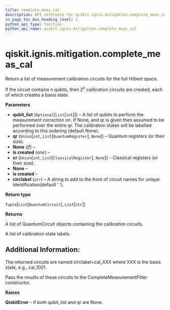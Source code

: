 ```yaml
---
title: complete_meas_cal
description: API reference for qiskit.ignis.mitigation.complete_meas_cal
in_page_toc_min_heading_level: 1
python_api_type: function
python_api_name: qiskit.ignis.mitigation.complete_meas_cal
---
```


<span id="qiskit-ignis-mitigation-complete-meas-cal" />

# qiskit.ignis.mitigation.complete\_meas\_cal

<Function id="qiskit.ignis.mitigation.complete_meas_cal" isDedicatedPage={true} github="https://github.com/qiskit-community/qiskit-ignis/tree/stable/0.6/qiskit/ignis/mitigation/measurement/circuits.py" signature="complete_meas_cal(qubit_list=None, qr=None, cr=None, circlabel='')">
  Return a list of measurement calibration circuits for the full Hilbert space.

  If the circuit contains $n$ qubits, then $2^n$ calibration circuits are created, each of which creates a basis state.

  **Parameters**

  *   **qubit\_list** (`Optional`\[`List`\[`int`]]) – A list of qubits to perform the measurement correction on. If None, and qr is given then assumed to be performed over the entire qr. The calibration states will be labelled according to this ordering (default None).
  *   **qr** (`Union`\[`int`, `List`\[`QuantumRegister`], `None`]) – Quantum registers (or their size).
  *   **None** (*If*) –
  *   **is created** (*one*) –
  *   **cr** (`Union`\[`int`, `List`\[`ClassicalRegister`], `None`]) – Classical registers (or their size).
  *   **None** –
  *   **is created** –
  *   **circlabel** (`str`) – A string to add to the front of circuit names for unique identification(default ‘ ‘).

  **Return type**

  `Tuple`\[`List`\[`QuantumCircuit`], `List`\[`str`]]

  **Returns**

  A list of QuantumCircuit objects containing the calibration circuits.

  A list of calibration state labels.

  ## Additional Information:

  The returned circuits are named circlabel+cal\_XXX where XXX is the basis state, e.g., cal\_1001.

  Pass the results of these circuits to the CompleteMeasurementFitter constructor.

  **Raises**

  **QiskitError** – if both qubit\_list and qr are None.
</Function>

